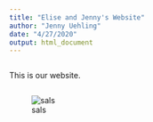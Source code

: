 ```yaml
---
title: "Elise and Jenny's Website"
author: "Jenny Uehling"
date: "4/27/2020"
output: html_document
---
```

```r

```
This is our website.
```r
```

![sals](https://dickinsoncountyiowa.org/conservation/wp-content/uploads/sites/2/2018/08/TigerSalamander_001_20140319.jpg)

```r

```

